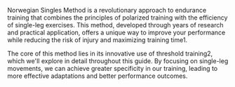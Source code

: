 Norwegian Singles Method is a revolutionary approach to endurance training that combines the principles of polarized training with the efficiency of single-leg exercises. This method, developed through years of research and practical application, offers a unique way to improve your performance while reducing the risk of injury and maximizing training time<SuperscriptNote note="Based on research conducted at the Norwegian School of Sport Sciences">1</SuperscriptNote>.

The core of this method lies in its innovative use of threshold training<SuperscriptNote note="A key concept we'll explore in detail in the Background section">2</SuperscriptNote>, which we'll explore in detail throughout this guide. By focusing on single-leg movements, we can achieve greater specificity in our training, leading to more effective adaptations and better performance outcomes. 